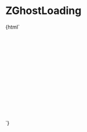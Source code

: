 
<Meta
  title="ZGhostLoading"
  component="z-ghost-loading"
/>

# ZGhostLoading

<Preview>
  <Story name="ZGhostLoading">
    {html`<div style="height:24px; padding-bottom:8px;"><z-ghost-loading></z-ghost-loading></div>
      <div style="width:50%; height:24px"><z-ghost-loading></z-ghost-loading></div>
      <br /><br />
      <div style="height:12px; padding-bottom:8px;"><z-ghost-loading></z-ghost-loading></div>
      <div style="height:12px; padding-bottom:8px;"><z-ghost-loading></z-ghost-loading></div>
      <div style="height:12px; padding-bottom:8px;"><z-ghost-loading></z-ghost-loading></div>
      <div style="width:50%; height:12px"><z-ghost-loading></z-ghost-loading></div>
      <br /><br />
      <div style="display:flex">
        <div style="width:30%; height:50px; padding-right:20px"><z-ghost-loading></z-ghost-loading></div>
        <div style="width:30%; height:50px; padding-right:20px"><z-ghost-loading></z-ghost-loading></div>
        <div style="width:30%; height:50px;"><z-ghost-loading></z-ghost-loading></div>
      </div> `}
  </Story>
</Preview>
